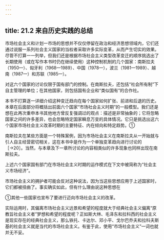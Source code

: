 ```yaml
---
---
---
```

title: 21.2 来自历史实践的总结
---



市场社会主义和计划一市场的思想并不仅仅停留在政治和经济思想领域内，它们还通过说服一系列社会主义国家的当权者采取许多实际变革，从而产生切实的效果。尽管不打算一一列举，但我们还是根据市场社会主义类型改革变迁的顺序挑选出了长期使用（或在写作本书时仍在继续使用）这种控制机制的几个国家：南斯拉夫（1950—）、匈牙利（1968—1989）、中国（1978—），波兰（1981—1989）、越南（1987—）和苏联（1985—）。

对这六个国家的讨论仅限于国有部门的控制。在南斯拉夫，还包括“社会所有制”下自主管理的单位；在其他国家，则包括国有企业和“类似国有”的合作社。

本书不打算逐一详细介绍这种变迁趋向在每个国家如何扩张、前进和后退的历史。本章在后面部分将概括出前面六个国家“市场社会主义时期”的一般模型。我们还是想在此再次重申本书其他地方曾反复强调过的观点：描述是非常抽象的；它将忽略国家之间的许多差异，也会忽略特定国家瞬息万变的具体情况。它只是挑选出这六个国家市场社会主义改革时期的主要特征、内在倾向和特定趋势。①

南斯拉夫在某些方面是一个特殊案例，因为市场社会主义在南斯拉夫从一开始就与引人自主经营密切相关，这在本书中是作为一个单独变革趋向进行讨论的［→20］。当然，与本章及下一章所讨论的内容相类似的许多现象也同样出现在南斯拉夫。

上述六个国家国有部门在市场社会主义时期的运作模式在下文中被简称为“社会主义市场经济”。

市场社会主义的拥护者可能会反对这种说法，因为当这些思想应用于上述国家时，它们都被扭曲了。事实确实如此，但有什么理由说这种思想在

①其他一些国家也宣布了要进行迈向市场社会主义的改革。



实际运用时，其偏离市场社会主义远景和希望的程度就大于经典社会主义偏离“原教旨社会主义者”梦想和希望的程度呢？正如斯大林、毛泽东和拉科西的社会主义是现实存在的经典社会主义，那么铁托、卡达尔、邓小平、戈尔巴乔夫和拉科夫斯基的社会主义就是当代的市场社会主义。有鉴于此，使用“市场社会主义”一词也就并无不妥。